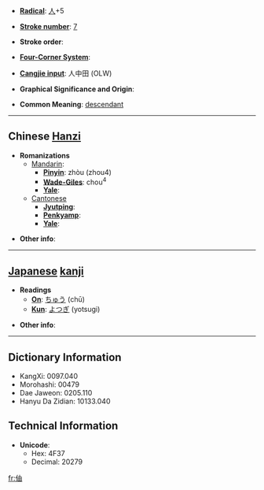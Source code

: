 * '''[[Wiktionary:Chinese radical index| Radical]]''': [[Wiktionary:Chinese radical index 人|人]]+5

* '''[[Wiktionary:Chinese total strokes index|Stroke number]]''': [[Wiktionary:Chinese total strokes index 7|7]]

* '''Stroke order''': 

* '''[[Wiktionary:Chinese four corner index|Four-Corner System]]''': 

* '''[[Wiktionary:Chinese Cangjie index|Cangjie input]]''': 人中田 (OLW)

* '''Graphical Significance and Origin''': 

* '''Common Meaning''': [[descendant]]

----

==Chinese [[Hanzi]]==

* '''Romanizations'''
** [[Mandarin]]:
*** '''[[Pinyin]]''': zhòu (zhou4)
*** '''[[Wade-Giles]]''': chou<sup>4</sup>
*** '''[[Yale]]''': 
**[[Cantonese]]
***'''[[Jyutping]]''':
***'''[[Penkyamp]]''': 
***'''[[Yale]]''': 

* '''Other info''': 

----

==[[Japanese]] [[kanji]]==

* '''Readings'''
** '''[[On]]''': [[ちゅう]] (chū)
** '''[[Kun]]''': [[よつぎ]] (yotsugi)

* '''Other info''':  

----

==Dictionary Information==

* KangXi: 0097.040
* Morohashi: 00479
* Dae Jaweon: 0205.110
* Hanyu Da Zidian: 10133.040

==Technical Information==

* '''Unicode''':
** Hex: 4F37
** Decimal: 20279
[[fr:伷]]
